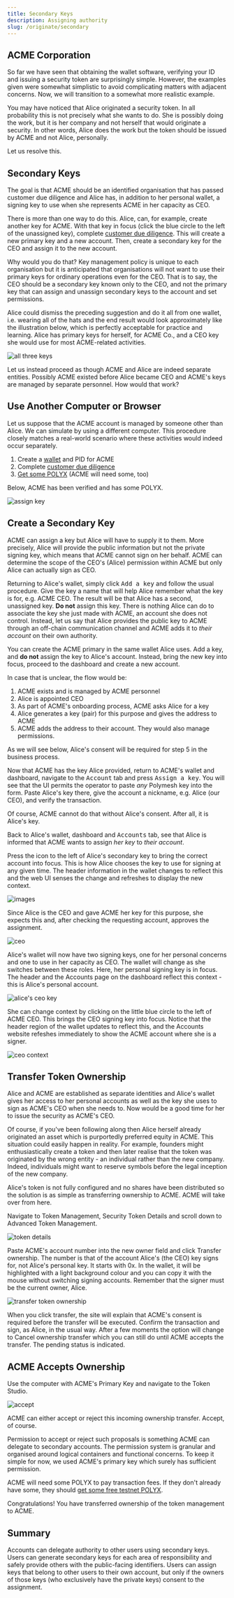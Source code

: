 ```yaml
---
title: Secondary Keys
description: Assigning authority
slug: /originate/secondary
---
```


## ACME Corporation

So far we have seen that obtaining the wallet software, verifying your ID and issuing a security token are surprisingly simple. However, the examples given were somewhat simplistic to avoid complicating matters with adjacent concerns. Now, we will transition to a somewhat more realistic example.

You may have noticed that Alice originated a security token. In all probability this is not precisely what she wants to do. She is possibly doing the work, but it is her company and not herself that would originate a security. In other words, Alice does the work but the token should be issued by ACME and not Alice, personally.

Let us resolve this.

## Secondary Keys

The goal is that ACME should be an identified organisation that has passed customer due diligence and Alice has, in addition to her personal wallet, a signing key to use when she represents ACME in her capacity as CEO.

There is more than one way to do this. Alice, can, for example, create another key for ACME. With that key in focus (click the blue circle to the left of the unassigned key), complete [customer due diligence](/quickstart/quickstart-cdd). This will create a new primary key and a new account. Then, create a secondary key for the CEO and assign it to the new account.

Why would you do that? Key management policy is unique to each organisation but it is anticipated that organisations will not want to use their primary keys for ordinary operations even for the CEO. That is to say, the CEO should be a secondary key known only to the CEO, and not the primary key that can assign and unassign secondary keys to the account and set permissions.

Alice could dismiss the preceding suggestion and do it all from one wallet, i.e. wearing all of the hats and the end result would look approximately like the illustration below, which is perfectly acceptable for practice and learning. Alice has primary keys for herself, for ACME Co., and a CEO key she would use for most ACME-related activities.

![all three keys](images/30-three-keys.png)

Let us instead proceed as though ACME and Alice are indeed separate entities. Possibly ACME existed before Alice became CEO and ACME's keys are managed by separate personnel. How would that work?

## Use Another Computer or Browser

Let us suppose that the ACME account is managed by someone other than Alice. We can simulate by using a different computer. This procedure closely matches a real-world scenario where these activities would indeed occur separately.

1. Create a [wallet](/quickstart/quickstart-wallet) and PID for ACME
2. Complete [customer due diligence](/quickstart/quickstart-cdd)
3. [Get some POLYX](/quickstart/quickstart-polyx) (ACME will need some, too)

Below, ACME has been verified and has some POLYX.

![assign key](images/01-assign-key.png)

## Create a Secondary Key

ACME can assign a key but Alice will have to supply it to them. More precisely, Alice will provide the public information but not the private signing key, which means that ACME cannot sign on her behalf. ACME can determine the scope of the CEO's (Alice) permission within ACME but only Alice can actually sign as CEO.

Returning to Alice's wallet, simply click <kbd>Add a key</kbd> and follow the usual procedure. Give the key a name that will help Alice remember what the key is for, e.g. ACME CEO. The result will be that Alice has a second, unassigned key. **Do not** assign this key. There is nothing Alice can do to associate the key she just made with ACME, an account she does not control. Instead, let us say that Alice provides the public key to ACME through an off-chain communication channel and ACME adds it to _their account_ on their own authority.

<HighlightBox type="tip">

You can create the ACME primary in the same wallet Alice uses. Add a key, and **do not** assign the key to Alice's account. Instead, bring the new key into focus, proceed to the dashboard and create a new account.

</HighlightBox>

In case that is unclear, the flow would be:

1. ACME exists and is managed by ACME personnel
2. Alice is appointed CEO
3. As part of ACME's onboarding process, ACME asks Alice for a key
4. Alice generates a key (pair) for this purpose and gives the address to ACME
5. ACME adds the address to their account. They would also manage permissions.

As we will see below, Alice's consent will be required for step 5 in the business process.

Now that ACME has the key Alice provided, return to ACME's wallet and dashboard, navigate to the <kbd>Account</kbd> tab and press <kbd>Assign a key</kbd>. You will see that the UI permits the operator to paste _any_ Polymesh key into the form. Paste Alice's key there, give the account a nickname, e.g. Alice (our CEO), and verify the transaction.

Of course, ACME cannot do that without Alice's consent. After all, it is Alice's key.

Back to Alice's wallet, dashboard and <kbd>Accounts</kbd> tab, see that Alice is informed that ACME wants to assign _her key_ to _their account_.

<HighlightBox type="tip">

Press the icon to the left of Alice's secondary key to bring the correct account into focus. This is how Alice chooses the key to use for signing at any given time. The header information in the wallet changes to reflect this and the web UI senses the change and refreshes to display the new context.

</HighlightBox>

![images](images/02-approve-assignment.png)

Since Alice is the CEO and gave ACME her key for this purpose, she expects this and, after checking the requesting account, approves the assignment.

![ceo](images/03-CEO.PNG)

Alice's wallet will now have two signing keys, one for her personal concerns and one to use in her capacity as CEO. The wallet will change as she switches between these roles. Here, her personal signing key is in focus. The header and the Accounts page on the dashboard reflect this context - this is Alice's personal account.

![alice's ceo key](images/03-CEO.PNG)

She can change context by clicking on the little blue circle to the left of ACME CEO. This brings the CEO signing key into focus. Notice that the header region of the wallet updates to reflect this, and the Accounts website refeshes immediately to show the ACME account where she is a signer.

![ceo context](images/04-ACME-context.png)

## Transfer Token Ownership

Alice and ACME are established as separate identities and Alice's wallet gives her access to her personal accounts as well as the key she uses to sign as ACME's CEO when she needs to. Now would be a good time for her to issue the security as ACME's CEO.

Of course, if you've been following along then Alice herself already originated an asset which is purportedly preferred equity in ACME. This situation could easily happen in reality. For example, founders might enthusiastically create a token and then later realise that the token was originated by the wrong entity - an individual rather than the new company. Indeed, individuals might want to reserve symbols before the legal inception of the new company.

Alice's token is not fully configured and no shares have been distributed so the solution is as simple as transferring ownership to ACME. ACME will take over from here.

Navigate to Token Management, Security Token Details and scroll down to Advanced Token Management.

![token details](images/01-token-details.png)

Paste ACME's account number into the new owner field and click Transfer ownership. The number is that of the account Alice's (the CEO) key signs for, not Alice's personal key. It starts with 0x. In the wallet, it will be highlighted with a light background colour and you can copy it with the mouse without switching signing accounts. Remember that the signer must be the current owner, Alice.

![transfer token ownership](images/02-transfer-ownership.png)

When you click transfer, the site will explain that ACME's consent is required before the transfer will be executed. Confirm the transaction and sign, as Alice, in the usual way. After a few moments the option will change to Cancel ownership transfer which you can still do until ACME accepts the transfer. The pending status is indicated.

## ACME Accepts Ownership

Use the computer with ACME's Primary Key and navigate to the Token Studio.

![accept](images/03-accept-token-ownership.PNG)

ACME can either accept or reject this incoming ownership transfer. Accept, of course.

Permission to accept or reject such proposals is something ACME can delegate to secondary accounts. The permission system is granular and organised around logical containers and functional concerns. To keep it simple for now, we used ACME's primary key which surely has sufficient permission.

<HighlightBox type="tip">

ACME will need some POLYX to pay transaction fees. If they don't already have some, they should [get some free testnet POLYX](quickstart/quickstart-polyx).

</HighlightBox>

Congratulations! You have transferred ownership of the token management to ACME.

## Summary

Accounts can delegate authority to other users using secondary keys. Users can generate secondary keys for each area of responsibility and safely provide others with the public-facing identifiers. Users can assign keys that belong to other users to their own account, but only if the owners of those keys (who exclusively have the private keys) consent to the assignment.
